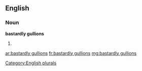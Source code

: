 ==English==

===Noun===
'''bastardly gullions'''

# {{plural of|bastardly gullion}}

[[Category:English plurals]]

[[ar:bastardly gullions]]
[[fr:bastardly gullions]]
[[mg:bastardly gullions]]